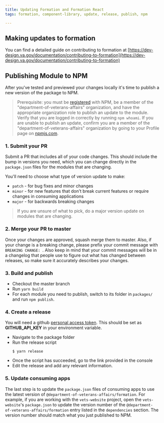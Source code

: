 ```yaml
---
title: Updating Formation and Formation React
tags: formation, component-library, update, release, publish, npm

---
```


## Making updates to formation
You can find a detailed guide on contributing to formation at [https://dev-design.va.gov/documentation/contributing-to-formation](https://dev-design.va.gov/documentation/contributing-to-formation)

## Publishing Module to NPM

After you've tested and previewed your changes locally it's time to publish a new version of the package to NPM.

> Prerequisite: you must be [registered](https://docs.npmjs.com/getting-started/publishing-npm-packages) with NPM, be a member of the "department-of-veterans-affairs" organization, and have the appropriate organization role to publish an update to the module. Verify that you are logged in correctly by running `npm whoami`. If you are unable to publish an update, confirm you are a member of the "department-of-veterans-affairs" organization by going to your Profile page on [npmjs.com](https://www.npmjs.com).

### 1. Submit your PR

Submit a PR that includes all of your code changes. This should include the bump in versions you need, which you can change directly in the `package.json` files for the modules that are changing.

You'll need to choose what type of version update to make:

- `patch` - for bug fixes and minor changes
- `minor` - for new features that don't break current features or require changes in consuming applications
- `major` - for backwards breaking changes

> If you are unsure of what to pick, do a major version update on modules that are changing.

### 2. Merge your PR to master

Once your changes are approved, squash merge them to master. Also, if your change is a breaking change, please prefix your commit message with `BREAKING CHANGE: `. Also keep in mind that your commit messages will be in a changelog that people use to figure out what has changed between releases, so make sure it accurately describes your changes.

### 3. Build and publish

* Checkout the master branch
* Run `yarn build`
* For each module you need to publish, switch to its folder in `packages/` and run `npm publish`.

### 4. Create a release
You will need a github [personal access token](https://help.github.com/en/articles/creating-a-personal-access-token-for-the-command-line).
This should be set as **GITHUB_API_KEY** in your environment variable.
- Navigate to the package folder
- Run the release script
    ```
    $ yarn release
    ```
- Once the script has succeeded, go to the link provided in the console
- Edit the release and add any relevant information.

### 5. Update consuming apps

The last step is to update the `package.json` files of consuming apps to use the latest version of `@department-of-veterans-affairs/formation`. For example, if you are working with the `vets-website` project, open the `vets-website`'s `package.json` to update the version number of the `@department-of-veterans-affairs/formation` entry listed in the `dependencies` section. The version number should match what you just published to NPM.
